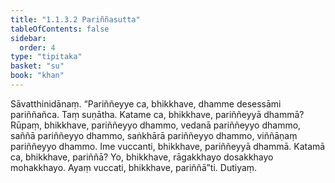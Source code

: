 ```yaml
---
title: "1.1.3.2 Pariññasutta"
tableOfContents: false
sidebar:
  order: 4
type: "tipitaka"
basket: "su"
book: "khan"
---
```



<DynamicBreadcrumb />

<Division number="23" book="khan" bookNo="13" page="22">

<Paragraph number="129" book="khan">
Sāvatthinidānaṃ. “Pariññeyye ca, bhikkhave, dhamme desessāmi pariññañca. Taṃ suṇātha. Katame ca, bhikkhave, pariññeyyā dhammā? Rūpaṃ, bhikkhave, pariññeyyo dhammo, vedanā pariññeyyo dhammo, saññā pariññeyyo dhammo, saṅkhārā pariññeyyo dhammo, viññāṇaṃ pariññeyyo dhammo. Ime vuccanti, bhikkhave, pariññeyyā dhammā. Katamā ca, bhikkhave, pariññā? Yo, bhikkhave, rāgakkhayo dosakkhayo mohakkhayo. Ayaṃ vuccati, bhikkhave, pariññā”ti.

</Paragraph>
</Division>

<Paragraph number="130" type="center" book="khan">
Dutiyaṃ.
</Paragraph>